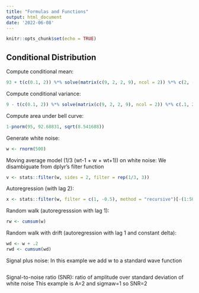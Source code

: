 ```yaml
---
title: "Formulas and Functions"
output: html_document
date: '2022-06-08'
---
```


```r
knitr::opts_chunk$set(echo = TRUE)
```

## Conditional Distribution

Compute conditional mean:

```r
93 + t(c(0.1, 2)) %*% solve(matrix(c(9, 2, 2, 9), ncol = 2)) %*% c(2, -1)
```

Compute conditional variance:

```r
9 - t(c(0.1, 2)) %*% solve(matrix(c(9, 2, 2, 9), ncol = 2)) %*% c(.1, 2)
```

Compute area under bell curve:

```r
1-pnorm(95, 92.68831, sqrt(8.541688))
```

Generate white noise:

```r
w <- rnorm(500)
```

Moving average model (1/3 (wt-1 + w + wt+1)) on white noise:
We disambiguate from dplyr's filter function
```r
v <- stats::filter(w, sides = 2, filter = rep(1/3, 3))
```

Autoregression (with lag 2):
```r
x <- stats::filter(w, filter = c(1, -0.5), method = "recursive")[-(1:50)]
```

Random walk (autoregresssion with lag 1):
```r
rw <- cumsum(w)
```

Random walk with drift (autoregression with lag 1 and constant delta):
```r
wd <- w + .2
rwd <- cumsum(wd)
```

Signal plus noise:
In this example we add w to a standard wave function
```r

```

Signal-to-noise ratio (SNR):
ratio of amplitude over standard deviation of white noise
This example is A=2 and sigmaw=1 so SNR=2
```r

```
